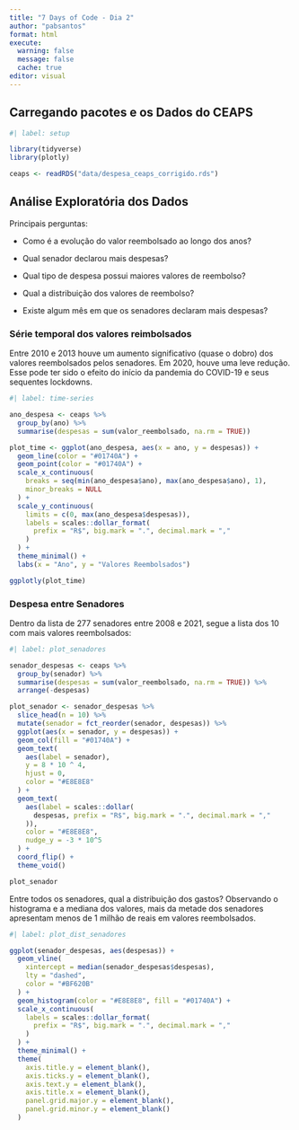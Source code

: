 ```yaml
---
title: "7 Days of Code - Dia 2"
author: "pabsantos"
format: html
execute: 
  warning: false
  message: false
  cache: true
editor: visual
---
```


## Carregando pacotes e os Dados do CEAPS

```r
#| label: setup

library(tidyverse)
library(plotly)

ceaps <- readRDS("data/despesa_ceaps_corrigido.rds")
```

## Análise Exploratória dos Dados

Principais perguntas:

-   Como é a evolução do valor reembolsado ao longo dos anos?

-   Qual senador declarou mais despesas?

-   Qual tipo de despesa possui maiores valores de reembolso?

-   Qual a distribuição dos valores de reembolso?

-   Existe algum mês em que os senadores declaram mais despesas?

### Série temporal dos valores reimbolsados

Entre 2010 e 2013 houve um aumento significativo (quase o dobro) dos valores reembolsados pelos senadores. Em 2020, houve uma leve redução. Esse pode ter sido o efeito do início da pandemia do COVID-19 e seus sequentes lockdowns.

```r
#| label: time-series

ano_despesa <- ceaps %>% 
  group_by(ano) %>% 
  summarise(despesas = sum(valor_reembolsado, na.rm = TRUE))

plot_time <- ggplot(ano_despesa, aes(x = ano, y = despesas)) +
  geom_line(color = "#01740A") +
  geom_point(color = "#01740A") +
  scale_x_continuous(
    breaks = seq(min(ano_despesa$ano), max(ano_despesa$ano), 1),
    minor_breaks = NULL
  ) +
  scale_y_continuous(
    limits = c(0, max(ano_despesa$despesas)),
    labels = scales::dollar_format(
      prefix = "R$", big.mark = ".", decimal.mark = ","
    )
  ) +
  theme_minimal() +
  labs(x = "Ano", y = "Valores Reembolsados")

ggplotly(plot_time)
```

### Despesa entre Senadores

Dentro da lista de 277 senadores entre 2008 e 2021, segue a lista dos 10 com mais valores reembolsados:

```r
#| label: plot_senadores

senador_despesas <- ceaps %>% 
  group_by(senador) %>% 
  summarise(despesas = sum(valor_reembolsado, na.rm = TRUE)) %>% 
  arrange(-despesas)

plot_senador <- senador_despesas %>% 
  slice_head(n = 10) %>% 
  mutate(senador = fct_reorder(senador, despesas)) %>% 
  ggplot(aes(x = senador, y = despesas)) +
  geom_col(fill = "#01740A") +
  geom_text(
    aes(label = senador),
    y = 8 * 10 ^ 4,
    hjust = 0,
    color = "#E8E8E8"
  ) +
  geom_text(
    aes(label = scales::dollar(
      despesas, prefix = "R$", big.mark = ".", decimal.mark = ","
    )),
    color = "#E8E8E8",
    nudge_y = -3 * 10^5
  ) +
  coord_flip() +
  theme_void()

plot_senador
```

Entre todos os senadores, qual a distribuição dos gastos? Observando o histograma e a mediana dos valores, mais da metade dos senadores apresentam menos de 1 milhão de reais em valores reembolsados.

```r
#| label: plot_dist_senadores

ggplot(senador_despesas, aes(despesas)) +
  geom_vline(
    xintercept = median(senador_despesas$despesas),
    lty = "dashed",
    color = "#BF620B"
  ) +
  geom_histogram(color = "#E8E8E8", fill = "#01740A") +
  scale_x_continuous(
    labels = scales::dollar_format(
      prefix = "R$", big.mark = ".", decimal.mark = ","
    )
  ) +
  theme_minimal() +
  theme(
    axis.title.y = element_blank(),
    axis.ticks.y = element_blank(),
    axis.text.y = element_blank(),
    axis.title.x = element_blank(),
    panel.grid.major.y = element_blank(),
    panel.grid.minor.y = element_blank()
  )

```
